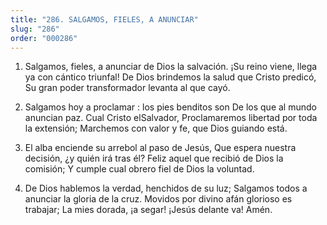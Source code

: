 ```yaml
---
title: "286. SALGAMOS, FIELES, A ANUNCIAR"
slug: "286"
order: "000286"
---
```


1. Salgamos, fieles, a anunciar de Dios la salvación.
¡Su reino viene, llega ya con cántico triunfal! De Dios brindemos la salud que Cristo predicó,
Su gran poder transformador levanta al que cayó.

2. Salgamos hoy a proclamar : los pies benditos son De los que al mundo anuncian paz.
Cual Cristo elSalvador,
Proclamaremos libertad por toda la extensión; Marchemos con valor y fe, que Dios guiando está.

3. El alba enciende su arrebol al paso de Jesús,
Que espera nuestra decisión, ¿y quién irá tras él? Feliz aquel que recibió de Dios la comisión;
Y cumple cual obrero fiel de Dios la voluntad.

4. De Dios hablemos la verdad, henchidos de su luz;
Salgamos todos a anunciar la gloria de la cruz. Movidos por divino afán glorioso es trabajar; La mies dorada, ¡a segar! ¡Jesús delante va!
Amén.
